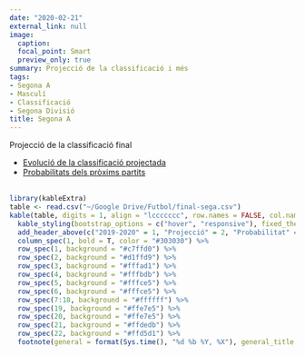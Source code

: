 ```yaml
---
date: "2020-02-21"
external_link: null
image:
  caption: 
  focal_point: Smart
  preview_only: true
summary: Projecció de la classificació i més
tags:
- Segona A
- Masculí
- Classificació
- Segona Divisió
title: Segona A
---
```

Projecció de la classificació final

* [Evolució de la classificació projectada](https://futstat.cat/projeccions/segona-a-evolucio/)
<br>
* [Probabilitats dels pròxims partits](https://futstat.cat/projeccions/segona-a-partits/)
<br>
<br>
```r
library(kableExtra)
table <- read.csv("~/Google Drive/Futbol/final-sega.csv")
kable(table, digits = 1, align = "lccccccc", row.names = FALSE, col.names = c("Club", "Punts", "GD", "Ascens", "Playoffs", "Descens", "GF", "GC"))  %>%
  kable_styling(bootstrap_options = c("hover", "responsive"), fixed_thead = T) %>%
  add_header_above(c("2019-2020" = 1, "Projecció" = 2, "Probabilitat" = 3, "Rànquing" = 2), background = "white") %>%
  column_spec(1, bold = T, color = "#303030") %>%
  row_spec(1, background = "#c7ffd0") %>%
  row_spec(2, background = "#d1ffd9") %>%
  row_spec(3, background = "#fffad1") %>%
  row_spec(4, background = "#fffbdb") %>%
  row_spec(5, background = "#fffce5") %>%
  row_spec(6, background = "#fffce5") %>%
  row_spec(7:18, background = "#ffffff") %>%
  row_spec(19, background = "#ffe7e5") %>%
  row_spec(20, background = "#ffe7e5") %>%
  row_spec(21, background = "#ffdedb") %>%
  row_spec(22, background = "#ffd5d1") %>%
  footnote(general = format(Sys.time(), "%d %b %Y, %X"), general_title = "Actualitzat:", footnote_as_chunk = T)
```
